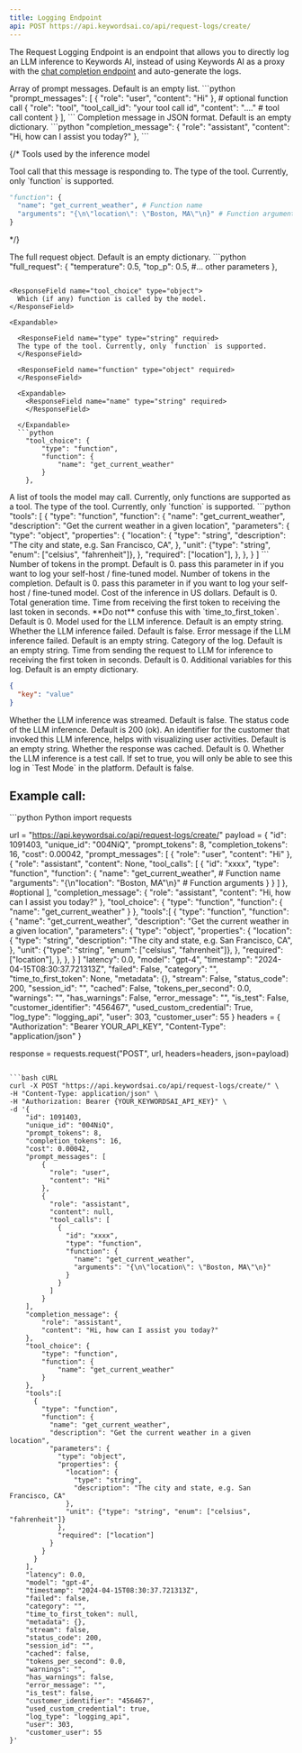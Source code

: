 ```yaml
---
title: Logging Endpoint
api: POST https://api.keywordsai.co/api/request-logs/create/
---
```


The Request Logging Endpoint is an endpoint that allows you to directly log an LLM inference to Keywords AI, instead of using Keywords AI as a proxy with the [chat completion endpoint](/api-endpoints/proxy-endpoints/chat-completions) and auto-generate the logs.

<ResponseField name="prompt_messages" type="array" required>
Array of prompt messages. Default is an empty list. 
</ResponseField>
```python 
"prompt_messages": [
  {
    "role": "user",
    "content": "Hi"
  },
  # optional function call
  {
    "role": "tool",
    "tool_call_id": "your tool call id",
    "content": "...." # tool call content
  }
],
```

<ResponseField name="completion_message" type="dict" required>
Completion message in JSON format. Default is an empty dictionary.
</ResponseField>
```python 
"completion_message": {
    "role": "assistant",
    "content": "Hi, how can I assist you today?"
},
```

{/* <ResponseField name="tool_calls" type="array">
  Tools used by the inference model
</ResponseField>

<Expandable>
  <ResponseField name="id" type="string">
  Tool call that this message is responding to.
  </ResponseField>

  <ResponseField name="type" type="string">
  The type of the tool. Currently, only `function` is supported.
  </ResponseField>

  <ResponseField name="function" type="dict">
  </ResponseField>

  <Expandable>
    <ResponseField name="name" type="string">
    </ResponseField>
    <ResponseField name="arguements" type="string">
    </ResponseField>

```python
"function": {
  "name": "get_current_weather", # Function name
  "arguments": "{\n\"location\": \"Boston, MA\"\n}" # Function arguments
}
```
  </Expandable>

</Expandable> */}

<ResponseField name="full_request" type="object">
  The full request object. Default is an empty dictionary.
</ResponseField>
```python
"full_request": {
  "temperature": 0.5,
  "top_p": 0.5,
  #... other parameters
},

```

<ResponseField name="tool_choice" type="object">
  Which (if any) function is called by the model.
</ResponseField>

<Expandable>

  <ResponseField name="type" type="string" required>
  The type of the tool. Currently, only `function` is supported.
  </ResponseField>

  <ResponseField name="function" type="object" required>
  </ResponseField>

  <Expandable>
    <ResponseField name="name" type="string" required>
    </ResponseField>

  </Expandable>
  ```python
    "tool_choice": {
        "type": "function",
        "function": {
            "name": "get_current_weather"
        }
    },
```
</Expandable>

<ResponseField name="tools" type="array">
  A list of tools the model may call. Currently, only functions are supported as a tool. 
</ResponseField>

<Expandable>

  <ResponseField name="type" type="string" required>
  The type of the tool. Currently, only `function` is supported.
  </ResponseField>

  <ResponseField name="function" type="object" required>
  </ResponseField>

  <Expandable>
    <ResponseField name="name" type="string" required>
    </ResponseField>
    <ResponseField name="description" type="string">
    </ResponseField>
    <ResponseField name="parameters" type="object">
    </ResponseField>
  </Expandable>
  ```python
  "tools": [
    {
      "type": "function",
      "function": {
        "name": "get_current_weather",
        "description": "Get the current weather in a given location",
        "parameters": {
          "type": "object",
          "properties": {
            "location": {
              "type": "string",
              "description": "The city and state, e.g. San Francisco, CA",
            },
            "unit": {"type": "string", "enum": ["celsius", "fahrenheit"]},
          },
          "required": ["location"],
        },
      },
    }
]
```
</Expandable>


<ResponseField name="prompt_tokens" type="integer">
Number of tokens in the prompt. Default is 0.
</ResponseField>

<ResponseField name="prompt_unit_price" type="number">
pass this parameter in if you want to log your self-host / fine-tuned model.
</ResponseField>

<ResponseField name="completion_tokens" type="integer">
Number of tokens in the completion. Default is 0.
</ResponseField>

<ResponseField name="completion_unit_price" type="number">
pass this parameter in if you want to log your self-host / fine-tuned model.
</ResponseField>

<ResponseField name="cost" type="float">
Cost of the inference in US dollars. Default is 0.
</ResponseField>

<ResponseField name="latency" type="float">
Total generation time. Time from receiving the first token to receiving the last token in seconds. **Do not** confuse this with `time_to_first_token`. Default is 0.
</ResponseField>

<ResponseField name="model" type="string">
Model used for the LLM inference. Default is an empty string.
</ResponseField>

<ResponseField name="failed" type="boolean">
Whether the LLM inference failed. Default is false.
</ResponseField>

<ResponseField name="error_message" type="text">
Error message if the LLM inference failed. Default is an empty string.
</ResponseField>

<ResponseField name="category" type="string">
Category of the log. Default is an empty string.
</ResponseField>

<ResponseField name="time_to_first_token" type="float">
Time from sending the request to LLM for inference to receiving the first token in seconds. Default is 0.
</ResponseField>

<ResponseField name="metadata" type="dict">
Additional variables for this log. Default is an empty dictionary.

```json
{
  "key": "value"
}
````

</ResponseField>

<ResponseField name="stream" type="boolean">
  Whether the LLM inference was streamed. Default is false.
</ResponseField>

<ResponseField name="status_code" type="integer">
  The status code of the LLM inference. Default is 200 (ok).
</ResponseField>

<ResponseField name="customer_identifier" type="string">
  An identifier for the customer that invoked this LLM inference, helps with
  visualizing user activities. Default is an empty string.
</ResponseField>

<ResponseField name="cached_response" type="integer">
  Whether the response was cached. Default is 0.
</ResponseField>

<ResponseField name="is_test" type="boolean">
  Whether the LLM inference is a test call. If set to true, you will only be able to see this log in `Test Mode` in the platform. Default is false.
</ResponseField>

## Example call:

<CodeGroup>
```python Python
import requests

url = "https://api.keywordsai.co/api/request-logs/create/"
payload = {
    "id": 1091403,
    "unique_id": "004NiQ",
    "prompt_tokens": 8,
    "completion_tokens": 16,
    "cost": 0.00042,
    "prompt_messages": [
        {
          "role": "user",
          "content": "Hi"
        },
        {
          "role": "assistant",
          "content": None,
          "tool_calls": [
            {
              "id": "xxxx",
              "type": "function",
              "function": {
                "name": "get_current_weather", # Function name
                "arguments": "{\n\"location\": \"Boston, MA\"\n}" # Function arguments
              }
            }
          ]
        }, #optional
    ],
    "completion_message": {
        "role": "assistant",
        "content": "Hi, how can I assist you today?"
    },
    "tool_choice": {
        "type": "function",
        "function": {
            "name": "get_current_weather"
        }
    },
    "tools":[
      {
      "type": "function",
      "function": {
        "name": "get_current_weather",
        "description": "Get the current weather in a given location",
        "parameters": {
          "type": "object",
          "properties": {
            "location": {
              "type": "string",
              "description": "The city and state, e.g. San Francisco, CA",
            },
            "unit": {"type": "string", "enum": ["celsius", "fahrenheit"]},
          },
          "required": ["location"],
        },
      },
    }
]
    "latency": 0.0,
    "model": "gpt-4",
    "timestamp": "2024-04-15T08:30:37.721313Z",
    "failed": False,
    "category": "",
    "time_to_first_token": None,
    "metadata": {},
    "stream": False,
    "status_code": 200,
    "session_id": "",
    "cached": False,
    "tokens_per_second": 0.0,
    "warnings": "",
    "has_warnings": False,
    "error_message": "",
    "is_test": False,
    "customer_identifier": "456467",
    "used_custom_credential": True,
    "log_type": "logging_api",
    "user": 303,
    "customer_user": 55
}
headers = {
    "Authorization": "Bearer YOUR_API_KEY",
    "Content-Type": "application/json"
}

response = requests.request("POST", url, headers=headers, json=payload)
```

```bash cURL
curl -X POST "https://api.keywordsai.co/api/request-logs/create/" \
-H "Content-Type: application/json" \
-H "Authorization: Bearer {YOUR_KEYWORDSAI_API_KEY}" \
-d '{
    "id": 1091403,
    "unique_id": "004NiQ",
    "prompt_tokens": 8,
    "completion_tokens": 16,
    "cost": 0.00042,
    "prompt_messages": [
        {
          "role": "user",
          "content": "Hi"
        },
        {
          "role": "assistant",
          "content": null,
          "tool_calls": [
            {
              "id": "xxxx",
              "type": "function",
              "function": {
                "name": "get_current_weather",
                "arguments": "{\n\"location\": \"Boston, MA\"\n}" 
              }
            }
          ]
        }
    ],
    "completion_message": {
        "role": "assistant",
        "content": "Hi, how can I assist you today?"
    },
    "tool_choice": {
        "type": "function",
        "function": {
            "name": "get_current_weather"
        }
    },
    "tools":[
      {
        "type": "function",
        "function": {
          "name": "get_current_weather",
          "description": "Get the current weather in a given location",
          "parameters": {
            "type": "object",
            "properties": {
              "location": {
                "type": "string",
                "description": "The city and state, e.g. San Francisco, CA"
              },
              "unit": {"type": "string", "enum": ["celsius", "fahrenheit"]}
            },
            "required": ["location"]
          }
        }
      }
    ],
    "latency": 0.0,
    "model": "gpt-4",
    "timestamp": "2024-04-15T08:30:37.721313Z",
    "failed": false,
    "category": "",
    "time_to_first_token": null,
    "metadata": {},
    "stream": false,
    "status_code": 200,
    "session_id": "",
    "cached": false,
    "tokens_per_second": 0.0,
    "warnings": "",
    "has_warnings": false,
    "error_message": "",
    "is_test": false,
    "customer_identifier": "456467",
    "used_custom_credential": true,
    "log_type": "logging_api",
    "user": 303,
    "customer_user": 55
}'
```
</CodeGroup>